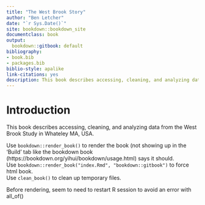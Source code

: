 ```yaml
--- 
title: "The West Brook Story"
author: "Ben Letcher"
date: "`r Sys.Date()`"
site: bookdown::bookdown_site
documentclass: book
output:
  bookdown::gitbook: default
bibliography:
- book.bib
- packages.bib
biblio-style: apalike
link-citations: yes
description: This book describes accessing, cleaning, and analyzing data from the West Brook Study in western MA, USA
---
```


# Introduction

This book describes accessing, cleaning, and analyzing data from the West Brook Study in Whateley MA, USA.

Use `bookdown::render_book()` to render the book (not showing up in the 'Build' tab like the bookdown book (https://bookdown.org/yihui/bookdown/usage.html) says it should.   
Use `bookdown::render_book("index.Rmd", "bookdown::gitbook")` to force html book.  
Use `clean_book()` to clean up temporary files.

Before rendering, seem to need to restart R session to avoid an error with all_of()